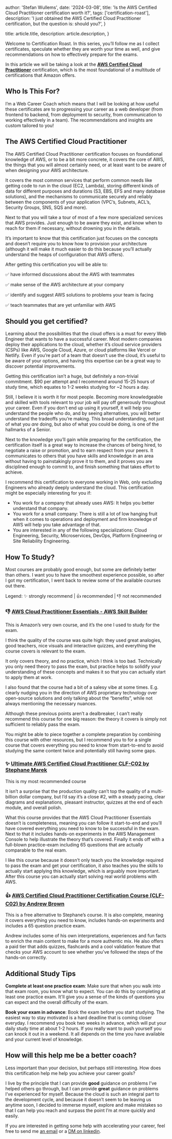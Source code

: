 
  author: 'Stefan Wullems',
  date: '2024-03-08',
  title: 'Is the AWS Certified Cloud Practitioner certification worth it?',
  tags: ['certification-roast'],
  description:
    'I just obtained the AWS Certified Cloud Practitioner certification, but the question is: should you?',
}

  title: article.title,
  description: article.description,
}


Welcome to Certification Roast. In this series, you’ll follow me as I collect certificates, speculate whether they are worth your time as well, and give recommendations on how to effectively prepare for the exams.

In this article we will be taking a look at the **[AWS Certified Cloud Practitioner](https://aws.amazon.com/certification/certified-cloud-practitioner/)** certification, which is the most foundational of a multitude of certifications that Amazon offers.

<AWSCertifications highlighted="foundational-cloud-practitioner" />

## Who Is This For?

I’m a Web Career Coach which means that I will be looking at how useful these certificates are to progressing your career as a web developer (from frontend to backend, from deployment to security, from communication to working effectively in a team). 
The recommendations and insights are custom tailored to you!

## The AWS Certified Cloud Practitioner

The AWS Certified Cloud Practitioner certification focuses on foundational knowledge of AWS, or to be a bit more concrete, it covers the core of AWS, the things that you will almost certainly need, or at least want to be aware of when designing your AWS architecture.

It covers the most common services that perform common needs like getting code to run in the cloud (EC2, Lambda), storing different kinds of data for different purposes and durations (S3, EBS, EFS and many database solutions), and the mechanisms to communicate securely and reliably between the components of your application (VPC’s, Subnets, ACL’s, Security Groups, SNS, SQS and more).

Next to that you will take a tour of most of a few more specialized services that AWS provides. Just enough to be aware they exist, and know when to reach for them if necessary, without drowning you in the details.

It’s important to know that this certification just focuses on the concepts and doesn’t require you to know how to provision your architecture (although it will make it much easier to do this because you’ll actually understand the heaps of configuration that AWS offers).

After getting this certification you will be able to:

✅ have informed discussions about the AWS with teammates

✅ make sense of the AWS architecture at your company

✅ identify and suggest AWS solutions to problems your team is facing

✅ teach teammates that are yet unfamiliar with AWS

## Should you get certified?

Learning about the possibilities that the cloud offers is a must for every Web Engineer that wants to have a successful career. Most modern companies deploy their applications to the cloud, whether it’s cloud service providers (CSPs) like AWS, Google Cloud, Azure, or cloud platforms like Vercel or Netlify. Even if you’re part of a team that doesn’t use the cloud, it’s useful to be aware of your options, and having this expertise can be a great way to discover potential improvements.

Getting this certification isn’t a huge, but definitely a non-trivial commitment. $90 per attempt and I recommend around 15-25 hours of study time, which equates to 1-2 weeks studying for ~2 hours a day. 

Still, I believe it is worth it for most people. Becoming more knowledgeable and skilled with tools relevant to your job will pay off generously throughout your career. Even if you don’t end up using it yourself, it will help you understand the people who do, and by seeing alternatives, you will better understand the tradeoffs you’re making. This broad understanding, not just of what you *are* doing, but also of what you could be doing, is one of the hallmarks of a Senior.

Next to the knowledge you’ll gain while preparing for the certification, the certification itself is a great way to increase the chances of being hired, to negotiate a raise or promotion, and to earn respect from your peers. It communicates to others that you have skills and knowledge in an area without having to painstakingly prove it to them, and it proves you are disciplined enough to commit to, and finish something that takes effort to achieve.

I recommend this certification to everyone working in Web, only excluding Engineers who already deeply understand the cloud. This certification might be especially interesting for you if:

- You work for a company that already uses AWS: It helps you better understand that company.
- You work for a small company: There is still a lot of low hanging fruit when it comes to operations and deployment and firm knowledge of AWS will help you take advantage of that.
- You are interested in any of the following specializations: Cloud Engineering, Security, Microservices, DevOps, Platform Engineering or Site Reliability Engineering.

## How To Study?

Most courses are probably good enough, but some are definitely better than others. I want you to have the smoothest experience possible, so after I got my certification, I went back to review some of the available courses out there.

Legend: ✨ strongly recommend | 👍 recommended | 👎 not recommended

### 👎 [**AWS Cloud Practitioner Essentials - AWS Skill Builder**](https://explore.skillbuilder.aws/learn/course/external/view/elearning/134/aws-cloud-practitioner-essentials)

This is Amazon’s very own course, and it’s the one I used to study for the exam. 

I think the quality of the course was quite high: they used great analogies, good teachers, nice visuals and interactive quizzes, and everything the course covers is relevant to the exam. 

It only covers theory, and no practice, which I think is too bad. Technically you only need theory to pass the exam, but practice helps to solidify your understanding of these concepts and makes it so that you can actually start to apply them at work.

I also found that the course had a bit of a salesy vibe at some times. E.g. clearly nudging you in the direction of AWS proprietary technology over open-source solutions and only talking about the “benefits”, while not always mentioning the necessary nuances.

Although these previous points aren’t a dealbreaker, I can’t really recommend this course for one big reason: the theory it covers is simply not sufficient to reliably pass the exam. 

You might be able to piece together a complete preparation by combining this course with other resources, but I recommend you to for a single course that covers everything you need to know from start-to-end to avoid studying the same content twice and potentially still having some gaps.

### ✨  **[Ultimate AWS Certified Cloud Practitioner CLF-C02 by Stephane Marek](https://www.udemy.com/course/aws-certified-cloud-practitioner-new)**

This is my most recommended course 

It isn’t a surprise that the production quality can’t top the quality of a multi-billion dollar company, but I’d say it’s a close #2, with a steady pacing, clear diagrams and explanations, pleasant instructor, quizzes at the end of each module, and overall polish.

What this course provides that the AWS Cloud Practitioner Essentials doesn’t is completeness, meaning you can follow it start-to-end and you’ll have covered everything you need to know to be successful in the exam. Next to that it includes hands-on experiments in the AWS Management Console to help illustrate the theory that’s covered. Finally it ends off with a full-blown practice-exam including 65 questions that are actually comparable to the real exam.

I like this course because it doesn’t only teach you the knowledge required to pass the exam and get your certification, it also teaches you the skills to actually start applying this knowledge, which is arguably more important. After this course you can actually start solving real world problems with AWS.

### 👍 **[AWS Certified Cloud Practitioner Certification Course (CLF-C02) by Andrew Brown](https://www.youtube.com/watch?v=NhDYbskXRgc)** 

This is a free alternative to Stephane’s course. It is also complete, meaning it covers everything you need to know, includes hands-on experiments and includes a 65 question practice exam. 

Andrew includes some of his own interpretations, experiences and fun facts to enrich the main content to make for a more authentic mix. He also offers a paid tier that adds quizzes, flashcards and a cool validation feature that checks your AWS account to see whether you’ve followed the steps of the hands-on correctly.

## Additional Study Tips

**Complete at least one practice exam**: Make sure that when you walk into that exam room, you know what to expect. You can do this by completing at least one practice exam. It'll give you a sense of the kinds of questions you can expect and the overall difficulty of the exam.

**Book your exam in advance**: Book the exam before you start studying. The easiest way to stay motivated is a hard deadline that is coming closer everyday. I recommend you book two weeks in advance, which will put your daily study time at about 1-2 hours. If you really want to push yourself you can knock it out in a weekend. It all depends on the time you have available and your current level of knowledge.

## How will this help me be a better coach?

Less important than your decision, but perhaps still interesting. How does this certification help me help you achieve your career goals? 

I live by the principle that I can provide **good** guidance on problems I’ve helped others go through, but I can provide **great** guidance on problems I’ve experienced for myself. Because the cloud is such an integral part to the development cycle, and because it doesn’t seem to be leaving us anytime soon, I decided to immerse myself, explore and make mistakes so that I can help you reach and surpass the point I’m at more quickly and easily.

If you are interested in getting some help with accelerating your career, feel free to send me [an email](mailto:stefan@stefanwullemscoaching.com) or a [DM on linkedin](https://www.linkedin.com/in/stefan-wullems-572854242/).